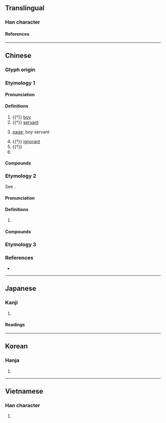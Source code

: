 {{character info}}
==Translingual==

===Han character===
{{Han char|rn=9|rad=人|as=12|sn=14|four=20214|canj=OYTG|ids=⿰亻童}}

====References====
{{Han ref|kx=0117.300|dkj=01132|dj=0249.130|hdz=10221.040|uh=50EE}}

----

==Chinese==
{{zh-forms}}

===Glyph origin===
{{Han etym}}

===Etymology 1===

====Pronunciation====
{{zh-pron
|m=tóng
|c=tung4
|mc=y
|oc=y
|cat=n,a
}}

====Definitions====
{{zh-hanzi}}

# {{†}} [[boy]]
# {{†}} [[servant]]
# {{lb|zh|historical}} [[page]]; boy servant
# {{†}} [[ignorant]]
# {{†}} {{zh-alt-form|動}}
# {{surname|zh}}

====Compounds====
{{zh-der|僕僮成群|僮御|僮僮|家僮|僮手指千|僮婢|僮僕|球僮|書僮|車僮}}

===Etymology 2===
See {{zh-l|*壯}}.

====Pronunciation====
{{zh-pron
|m=zhuàng
|c=zong6,zong3
|cat=pn
}}

====Definitions====
{{zh-hanzi}}

# {{lb|zh|obsolete}} {{zh-div|族}} {{zh-alt-name|壯|[[Zhuang]] (people)}}

====Compounds====
{{zh-der|僮族|僮語}}

===Etymology 3===
{{zh-see|蹱}}

===References===
* {{R:yue:mfccd}}

----

==Japanese==

===Kanji===
{{ja-kanji|grade=|rs=人12}}

# {{rfdef|ja|sort=人12}}

====Readings====
{{ja-readings
|goon=ずう
|kanon=とう
|kanyoon=どう
|kun=しもべ-, わらべ-
}}

----

==Korean==

===Hanja===
{{ko-hanja|동}}

# {{rfdef|ko|sort=人12}}

----

==Vietnamese==

===Han character===
{{vi-readings|reading=[[đồng]]|rs=人12}}

# {{rfdef|vi|sort=人12}}